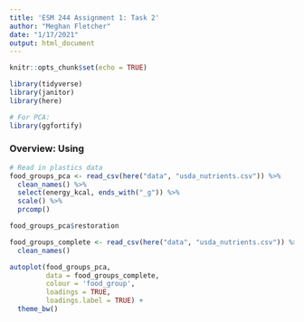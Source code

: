 ```yaml
---
title: 'ESM 244 Assignment 1: Task 2'
author: "Meghan Fletcher"
date: "1/17/2021"
output: html_document
---
```


```r
knitr::opts_chunk$set(echo = TRUE)

library(tidyverse)
library(janitor)
library(here)

# For PCA:
library(ggfortify)

```


### **Overview:** Using 


```r
# Read in plastics data
food_groups_pca <- read_csv(here("data", "usda_nutrients.csv")) %>%
  clean_names() %>% 
  select(energy_kcal, ends_with("_g")) %>% 
  scale() %>% 
  prcomp()

food_groups_pca$restoration

food_groups_complete <- read_csv(here("data", "usda_nutrients.csv")) %>% 
  clean_names() 

autoplot(food_groups_pca,
         data = food_groups_complete,
         colour = 'food_group',
         loadings = TRUE,
         loadings.label = TRUE) +
  theme_bw()
  
  
```


